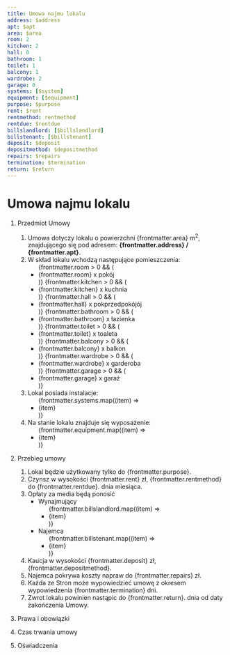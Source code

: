 ```yaml
---
title: Umowa najmu lokalu
address: $address
apt: $apt
area: $area
room: 2
kitchen: 2
hall: 0
bathroom: 1
toilet: 1
balcony: 1
wardrobe: 2
garage: 0
systems: [$system]
equipment: [$equipment]
purpose: $purpose
rent: $rent
rentmethod: rentmethod
rentdue: $rentdue
billslandlord: [$billslandlord]
billstenant: [$billstenant]
deposit: $deposit
depositmethod: $depositmethod
repairs: $repairs
termination: $termination
return: $return
---
```


# Umowa najmu lokalu

1. Przedmiot Umowy

   1. Umowa dotyczy lokalu o powierzchni {frontmatter.area} m<sup>2</sup>, znajdującego się pod adresem: **{frontmatter.address} / {frontmatter.apt}**.
   2. W skład lokalu wchodzą następujące pomieszczenia:
      <ul>
      {frontmatter.room > 0 && (<li>{frontmatter.room} x pokój</li>)}
      {frontmatter.kitchen > 0 && (<li>{frontmatter.kitchen} x kuchnia</li>)}
      {frontmatter.hall > 0 && (<li>{frontmatter.hall} x pokprzedpokójój</li>)}
      {frontmatter.bathroom > 0 && (<li>{frontmatter.bathroom} x łazienka</li>)}
      {frontmatter.toilet > 0 && (<li>{frontmatter.toilet} x toaleta</li>)}
      {frontmatter.balcony > 0 && (<li>{frontmatter.balcony} x balkon</li>)}
      {frontmatter.wardrobe > 0 && (<li>{frontmatter.wardrobe} x garderoba</li>)}
      {frontmatter.garage > 0 && (<li>{frontmatter.garage} x garaż</li>)}
      </ul>
   3. Lokal posiada instalacje:
      <ul>
      {frontmatter.systems.map((item) => <li>{item}</li>)}
      </ul>
   4. Na stanie lokalu znajduje się wyposażenie:
      <ul>
      {frontmatter.equipment.map((item) => <li>{item}</li>)}
      </ul>

2. Przebieg umowy

   1. Lokal będzie użytkowany tylko do {frontmatter.purpose}.
   2. Czynsz w wysokości {frontmatter.rent} zł, {frontmatter.rentmethod} do {frontmatter.rentdue}. dnia miesiąca.
   3. Opłaty za media będą ponosić
      - Wynajmujący
        <ul>{frontmatter.billslandlord.map((item) => <li>{item}</li>)}</ul>
      - Najemca
        <ul>{frontmatter.billstenant.map((item) => <li>{item}</li>)}</ul>
   4. Kaucja w wysokości {frontmatter.deposit} zł, {frontmatter.depositmethod}.
   5. Najemca pokrywa koszty napraw do {frontmatter.repairs} zł.
   6. Każda ze Stron może wypowiedzieć umowę z okresem wypowiedzenia {frontmatter.termination} dni.
   7. Zwrot lokalu powinien nastąpic do {frontmatter.return}. dnia od daty zakończenia Umowy.

3. Prawa i obowiązki

4. Czas trwania umowy

5. Oświadczenia
